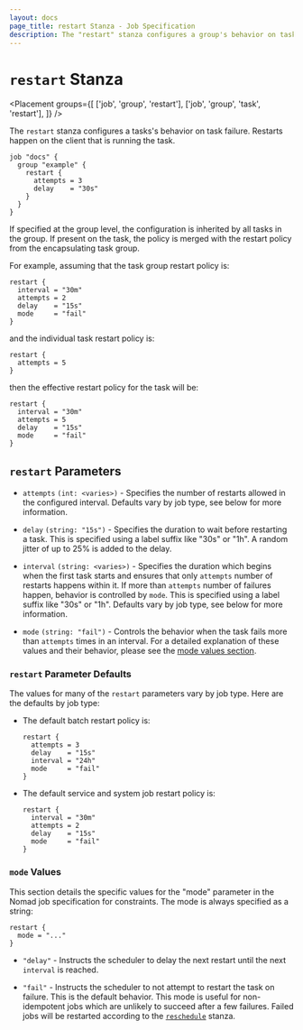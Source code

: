 ```yaml
---
layout: docs
page_title: restart Stanza - Job Specification
description: The "restart" stanza configures a group's behavior on task failure.
---
```


# `restart` Stanza

<Placement
groups={[
['job', 'group', 'restart'],
['job', 'group', 'task', 'restart'],
]}
/>

The `restart` stanza configures a tasks's behavior on task failure. Restarts
happen on the client that is running the task.

```hcl
job "docs" {
  group "example" {
    restart {
      attempts = 3
      delay    = "30s"
    }
  }
}
```

If specified at the group level, the configuration is inherited by all
tasks in the group. If present on the task, the policy is merged with
the restart policy from the encapsulating task group.

For example, assuming that the task group restart policy is:

```hcl
restart {
  interval = "30m"
  attempts = 2
  delay    = "15s"
  mode     = "fail"
}
```

and the individual task restart policy is:

```hcl
restart {
  attempts = 5
}
```

then the effective restart policy for the task will be:

```hcl
restart {
  interval = "30m"
  attempts = 5
  delay    = "15s"
  mode     = "fail"
}
```

## `restart` Parameters

- `attempts` `(int: <varies>)` - Specifies the number of restarts allowed in the
  configured interval. Defaults vary by job type, see below for more
  information.

- `delay` `(string: "15s")` - Specifies the duration to wait before restarting a
  task. This is specified using a label suffix like "30s" or "1h". A random
  jitter of up to 25% is added to the delay.

- `interval` `(string: <varies>)` - Specifies the duration which begins when the
  first task starts and ensures that only `attempts` number of restarts happens
  within it. If more than `attempts` number of failures happen, behavior is
  controlled by `mode`. This is specified using a label suffix like "30s" or
  "1h". Defaults vary by job type, see below for more information.

- `mode` `(string: "fail")` - Controls the behavior when the task fails more
  than `attempts` times in an interval. For a detailed explanation of these
  values and their behavior, please see the [mode values section](#mode-values).

### `restart` Parameter Defaults

The values for many of the `restart` parameters vary by job type. Here are the
defaults by job type:

- The default batch restart policy is:

  ```hcl
  restart {
    attempts = 3
    delay    = "15s"
    interval = "24h"
    mode     = "fail"
  }
  ```

- The default service and system job restart policy is:

  ```hcl
  restart {
    interval = "30m"
    attempts = 2
    delay    = "15s"
    mode     = "fail"
  }
  ```

### `mode` Values

This section details the specific values for the "mode" parameter in the Nomad
job specification for constraints. The mode is always specified as a string:

```hcl
restart {
  mode = "..."
}
```

- `"delay"` - Instructs the scheduler to delay the next restart until the next
  `interval` is reached.

- `"fail"` - Instructs the scheduler to not attempt to restart the task on
  failure. This is the default behavior. This mode is useful for non-idempotent jobs which are unlikely to
  succeed after a few failures. Failed jobs will be restarted according to
  the [`reschedule`](/docs/job-specification/reschedule) stanza.
